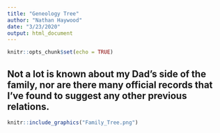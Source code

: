 ```yaml
---
title: "Geneology Tree"
author: "Nathan Haywood"
date: "3/23/2020"
output: html_document
---
```


```r
knitr::opts_chunk$set(echo = TRUE)
```

## Not a lot is known about my Dad's side of the family, nor are there many official records that I've found to suggest any other previous relations.
```r
knitr::include_graphics("Family_Tree.png")
```